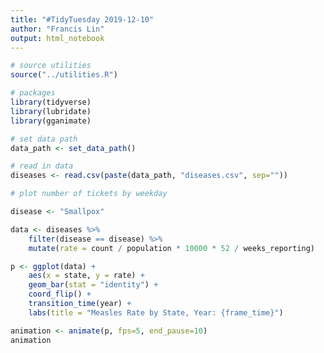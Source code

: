 ```yaml
---
title: "#TidyTuesday 2019-12-10"
author: "Francis Lin"
output: html_notebook
---
```


```r
# source utilities
source("../utilities.R")

# packages
library(tidyverse)
library(lubridate)
library(gganimate)

# set data path
data_path <- set_data_path()
```


```r
# read in data
diseases <- read.csv(paste(data_path, "diseases.csv", sep=""))
```


```r
# plot number of tickets by weekday

disease <- "Smallpox"

data <- diseases %>%
    filter(disease == disease) %>%
    mutate(rate = count / population * 10000 * 52 / weeks_reporting)

p <- ggplot(data) +
    aes(x = state, y = rate) +
    geom_bar(stat = "identity") +
    coord_flip() + 
    transition_time(year) +
    labs(title = "Measles Rate by State, Year: {frame_time}")

animation <- animate(p, fps=5, end_pause=10)
animation
```


